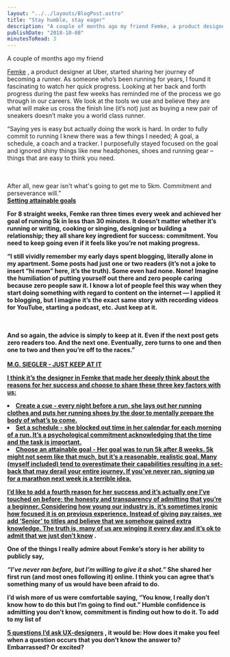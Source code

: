 ```yaml
---
layout: "../../layouts/BlogPost.astro"
title: "Stay humble, stay eager"
description: "A couple of months ago my friend Femke, a product designer at Uber, started sharing her journey of becoming a runner. As someone who’s been running for years, I found it fascinating to watch her quick progress. Looking at her back and forth progress during the past few weeks has reminded me of the process we go through in our careers. We look at the tools we use and believe they are what will make us cross the finish line (it’s not) just as buying a new pair of sneakers doesn’t make you a world "
publishDate: "2018-10-08"
minutesToRead: 3
---
```


<p>A couple of months ago my friend </p>
<a href="https://www.femke.co.nz/?ref="antonsten".com">Femke</a>
 , a product designer at Uber, started sharing her journey of becoming a runner. As someone who’s been running for years, I found it fascinating to watch her quick progress. Looking at her back and forth progress during the past few weeks has reminded me of the process we go through in our careers. We look at the tools we use and believe they are what will make us cross the finish line (it’s not) just as buying a new pair of sneakers doesn’t make you a world class runner.</p>
<div class="blockquote">
</div>
<div>
<p>“Saying yes is easy but actually doing the work is hard. In order to fully commit to running I knew there was a few things I needed; A goal, a schedule, a coach and a tracker. I purposefully stayed focused on the goal and ignored shiny things like new headphones, shoes and running gear – things that are easy to think you need. </p>
<br>
<br>After all, new gear isn't what's going to get me to 5km. Commitment and perseverance will.” </br>
<strong>
<a href="https://www.femke.co.nz/articles/setting-attainable-goals?ref="antonsten".com">Setting attainable goals </a>
</div>
<p>For 8 straight weeks, Femke ran three times every week and achieved her goal of running 5k in less than 30 minutes. It doesn’t matter whether it’s running or writing, cooking or singing, designing or building a relationship; they all share key ingredient for success: commitment. You need to keep going even if it feels like you’re not making progress.</p>
<div class="blockquote">
</div>
<div>
<p>“I still vividly remember my early days spent blogging, literally alone in my apartment. Some posts had just one or two readers (it’s not a joke to insert “hi mom” here, it’s the truth). Some even had none. None! Imagine the humiliation of putting yourself out there and zero people caring because zero people saw it. I know a lot of people feel this way when they start doing something with regard to content on the internet — I applied it to blogging, but I imagine it’s the exact same story with recording videos for YouTube, starting a podcast, etc. Just keep at it. </p>
<br>
<br>And so again, the advice is simply to keep at it. Even if the next post gets zero readers too. And the next one. Eventually, zero turns to one and then one to two and then you’re off to the races.” </br>
<br>
<strong>
</strong>
<a href="https://500ish.com/just-keep-at-it-d852a5d8a58b?ref="antonsten".com">M.G. SIEGLER - JUST KEEP AT IT </div>
<p>I think it’s the designer in Femke that made her deeply think about the reasons for her success and choose to share these three key factors with us:</p>
<ol>
</ol>
<li>Create a cue - every night before a run, she lays out her running clothes and puts her running shoes by the door to mentally prepare the body of what’s to come.</li>
<li>Set a schedule - she blocked out time in her calendar for each morning of a run. It’s a psychological commitment acknowledging that the time and the task is important.</l>
</li>
<li>Choose an attainable goal - Her goal was to run 5k after 8 weeks. 5k might not seem like that much, but it’s a reasonable, realistic goal. Many (myself included) tend to overestimate their capabilities resulting in a set-back that may derail your entire journey. If you’ve never ran, signing up for a marathon next week is a terrible idea. </li>
<p>I’d like to add a fourth reason for her success and it’s actually one I’ve touched on before; the honesty and transparency of admitting that you’re a beginner. Considering how young our industry is, it’s sometimes ironic how focused it is on previous experience. Instead of giving pay raises, we add ‘Senior’ to titles and believe that we somehow gained extra knowledge. The truth is, many of us are winging it every day and 
<a href="https://www.antonsten.com/better-uxdesigner/">it’s ok to admit that we just don’t know</a>
 .</p>
<p>One of the things I really admire about Femke’s story is her ability to publicly say, </p>
<em>“I’ve never ran before, but I’m willing to give it a shot.”</em>
 She shared her first run (and most ones following it) online. I think you can agree that’s something many of us would have been afraid to do.</p>
<MDXImage src="/images/femke_run.webp" alt="hing many of us would have been afraid to do - Femke Run" width={1108} height={1070} />
<p>I’d wish more of us were comfortable saying, “You know, I really don’t know how to do this but I’m going to find out.” Humble confidence is admitting you don’t know, commitment is finding out how to do it. To add to my list of </p>
<a href="https://www.antonsten.com/5-ux-questions/">5 questions I’d ask UX-designers</a>
 , it would be: How does it make you feel when a question occurs that you don’t know the answer to? Embarrassed? Or excited?</p>
